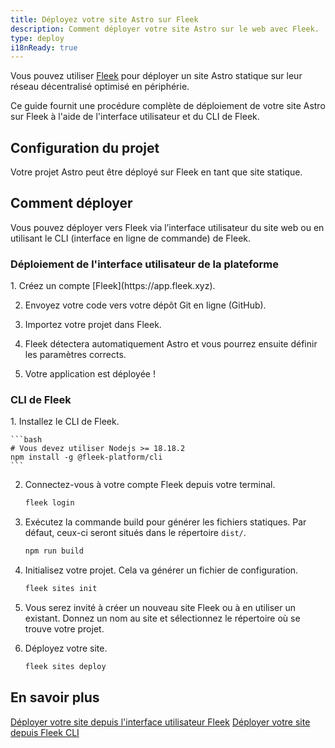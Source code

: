 ```yaml
---
title: Déployez votre site Astro sur Fleek
description: Comment déployer votre site Astro sur le web avec Fleek.
type: deploy
i18nReady: true
---
```



Vous pouvez utiliser [Fleek](http://fleek.xyz/) pour déployer un site Astro statique sur leur réseau décentralisé optimisé en périphérie.

Ce guide fournit une procédure complète de déploiement de votre site Astro sur Fleek à l'aide de l'interface utilisateur et du CLI de Fleek.

## Configuration du projet

Votre projet Astro peut être déployé sur Fleek en tant que site statique.

## Comment déployer

Vous pouvez déployer vers Fleek via l’interface utilisateur du site web ou en utilisant le CLI (interface en ligne de commande) de Fleek.

### Déploiement de l'interface utilisateur de la plateforme

<Steps>
1. Créez un compte [Fleek](https://app.fleek.xyz).

2. Envoyez votre code vers votre dépôt Git en ligne (GitHub).

3. Importez votre projet dans Fleek.

4. Fleek détectera automatiquement Astro et vous pourrez ensuite définir les paramètres corrects.

5. Votre application est déployée !
</Steps>


### CLI de Fleek

<Steps>
1. Installez le CLI de Fleek.

    ```bash
    # Vous devez utiliser Nodejs >= 18.18.2
    npm install -g @fleek-platform/cli
    ```
2. Connectez-vous à votre compte Fleek depuis votre terminal.

    ```bash
    fleek login
    ```

3. Exécutez la commande build pour générer les fichiers statiques. Par défaut, ceux-ci seront situés dans le répertoire `dist/`.

    ```bash
    npm run build
    ```

4. Initialisez votre projet. Cela va générer un fichier de configuration.

    ```bash
    fleek sites init
    ```

5. Vous serez invité à créer un nouveau site Fleek ou à en utiliser un existant. Donnez un nom au site et sélectionnez le répertoire où se trouve votre projet.

6. Déployez votre site.

    ```bash
    fleek sites deploy
    ```

</Steps>

## En savoir plus

<ReadMore>[Déployer votre site depuis l'interface utilisateur Fleek](https://fleek.xyz/docs/platform/deployments/)</ReadMore>
<ReadMore>[Déployer votre site depuis Fleek CLI](https://fleek.xyz/docs/cli/hosting/)</ReadMore>
